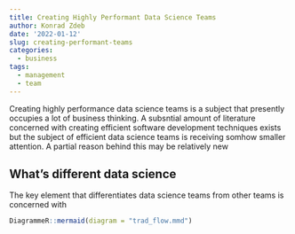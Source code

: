 ```yaml
---
title: Creating Highly Performant Data Science Teams
author: Konrad Zdeb
date: '2022-01-12'
slug: creating-performant-teams
categories:
  - business
tags:
  - management
  - team
---
```


Creating highly performance data science teams is a subject that presently occupies a lot of business thinking. A subsntial amount of literature concerned with creating efficient software development techniques exists but the subject of efficient data science teams is receiving somhow smaller attention. A partial reason behind this may be relatively new 

## What's different data science

The key element that differentiates data science teams from other teams is concerned with

```r
DiagrammeR::mermaid(diagram = "trad_flow.mmd")
```

